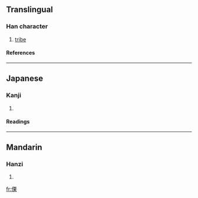 ==Translingual==
===Han character===
{{Han char|rad=人|as=10|sn=12|four=|canj=人一田木 (OMWD)}}
# [[tribe]]
====References====
{{Han ref|kx=0112.220|dkj=00942|hdz=10202.010|uh=5088|ud=20616}}
----
==Japanese==
===Kanji===
{{ja-kanji|grade=|rs=人10}}
# {{defn|Japanese}} 
====Readings====
{{ja-readings|on=[[りつ]] (ritsu), [[りち]] (richi)|kun=}}
----
==Mandarin==
===Hanzi===
{{cmn-hanzi|pin=[[lì]] (li4)|wg=li<sup>4</sup>}}
# {{defn|Mandarin}}

[[fr:傈]]